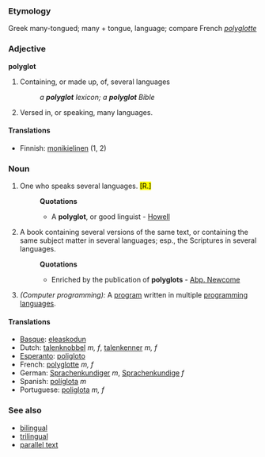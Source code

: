 ===Etymology===
Greek  many-tongued; [[ ]] many + [[ ]] tongue, language; compare French ''[[polyglotte]]''

===Adjective===
'''polyglot'''

#Containing, or made up, of, several languages
#:''a '''polyglot''' lexicon; a '''polyglot''' Bible''
#Versed in, or speaking, many languages.

====Translations====
*Finnish: [[monikielinen]] (1, 2)

===Noun===
#One who speaks several languages.</def> <mark>[R.]</mark> 
#:'''Quotations'''
#:*A '''polyglot''', or good linguist - [[Howell]]
#A book containing several versions of the same text, or containing the same subject matter in several languages; esp., the Scriptures in several languages.
#:'''Quotations'''
#:*Enriched by the publication of '''polyglots''' - [[Abp. Newcome]]
#''(Computer programming):'' A [[program]] written in multiple [[programming language]]s.

====Translations====
*[[Basque]]: [[eleaskodun]]
*Dutch: [[talenknobbel]] ''m, f'', [[talenkenner]] ''m, f''
*[[Esperanto]]: [[poligloto]]
*French: [[polyglotte]] ''m, f''
*German: [[Sprachenkundiger]] ''m'', [[Sprachenkundige]] ''f''
*Spanish: [[políglota]] ''m''
*Portuguese: [[poliglota]] ''m, f''

===See also===
*[[bilingual]]
*[[trilingual]]
*[[parallel text]]